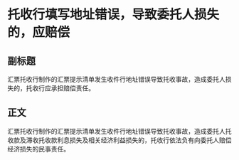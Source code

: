 # 托收行填写地址错误，导致委托人损失的，应赔偿
## 副标题
汇票托收行制作的汇票提示清单发生收件行地址错误导致托收事故，造成委托人损失的，托收行应承担赔偿责任。
## 正文
汇票托收行制作的汇票提示清单发生收件行地址错误导致托收事故，造成委托人托收款及滞收托收款利息损失及相关经济利益损失的，托收行依法负有向委托人赔偿经济损失的民事责任。